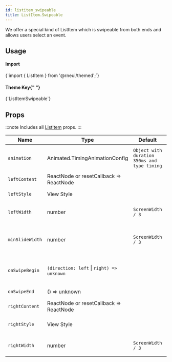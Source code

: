 ```yaml
---
id: listitem_swipeable
title: ListItem.Swipeable
---
```



<IconsStyle />

We offer a special kind of ListItem which is swipeable from both ends and allows users select an event.

## Usage

<div class="row inline-flex-center">
  <div class="col col--3">
    <h4>Import</h4>
  </div>
  <div class="col col--9">
    <CodeBlock>{`import { ListItem } from '@rneui/themed';`}</CodeBlock>
  </div>
  <div class="col col--3">
    <h4>
      Theme Key{" "}
      <a href="../customizing#using-themeprovider">
        <BiInfoCircle />
      </a>
    </h4>
  </div>
  <div class="col col--9">
    <CodeBlock>{`ListItemSwipeable`}</CodeBlock>
  </div>
</div>

<Usage />

## Props

:::note
Includes all [ListItem](listitem#props) props.
:::

<div class='table-responsive'>

| Name            | Type                                      | Default                                      | Description                                 |
| --------------- | ----------------------------------------- | -------------------------------------------- | ------------------------------------------- |
| `animation`     | Animated.TimingAnimationConfig            | `Object with duration 350ms and type timing` | Decide whether to show animation.           |
| `leftContent`   | ReactNode or resetCallback => ReactNode   |                                              | Left Content.                               |
| `leftStyle`     | View Style                                |                                              | Style of left container.                    |
| `leftWidth`     | number                                    | `ScreenWidth / 3`                            | Width of swipe left container.              |
| `minSlideWidth` | number                                    | `ScreenWidth / 3`                            | minimum horizontal distance to open content |
| `onSwipeBegin`  | `(direction: left` \| `right) => unknown` |                                              | Handler for swipe in either direction       |
| `onSwipeEnd`    | () => unknown                             |                                              | Handler for swipe end.                      |
| `rightContent`  | ReactNode or resetCallback => ReactNode   |                                              | Right Content.                              |
| `rightStyle`    | View Style                                |                                              | Style of right container.                   |
| `rightWidth`    | number                                    | `ScreenWidth / 3`                            | Width of swipe right container.             |

</div>
